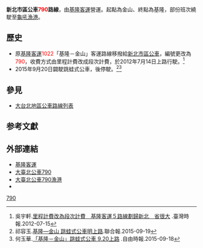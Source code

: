 {{Infobox Bus Route
| number = 新北市區790路線
| image =
| bgcolor = white
| fontcolor = red
| system = 新北市區
| manager = 新北市交通局運輸管理科
| operator =<!-- 注释出：[[File:Keelung_Bus_logo.JPG|70px]] -->基隆客運
| garage = 金山站
| vehicle= 
| start =金山
| via = {{BS-map
|title=新北市區公車790路線站牌
|legend=0
|lua=1
|collapse =yes
|map=
KBHFa~~ 金山（南勢）
BHF~~ 金山消防分隊
BHF~~ 中正路
BHF~~ 金山區公所
BHF~~ 金山
BHF~~ 金山郵局
BHF~~ 自強路口
BHF~~ 加投里
BHF~~ 天護宮
BHF~~ 大鵬里
BHF~~ 大鵬國小
BHF~~ 頂寮
BHF~~ 台電北展館
BHF~~ 國聖里
BHF~~ 國聖埔
uBHF~~ 港西
uBHF~~ 野柳
BS2+l\exBS2+r
新北市立仁愛之家! !BHF\exBHF~~ 港東（部份班次繞駛）
STR\exBHF~~ 保安宮（部份班次繞駛）
新墾丁路口! !BHF\exBHF~~ 野柳地質公園（部份班次繞駛）
STR\exBHF~~ 東澳（部份班次繞駛）
芥菜種會萬里營地! !BHF\exBHF~~ 龜吼漁港（部份班次繞駛）
STR\exBHF~~ 石角（部份班次繞駛）
玉田路! !BHF\exBHF~~ 鼓亭（部份班次繞駛）
STR\exBHF~~ 保民宮（部份班次繞駛）
BS2l\exBS2r
BHF~~ 翡翠灣
BHF~~ 美崙
BHF~~ 萬里海水浴場
BHF~~ 萬里區公所
BHF(L)g~~ 金山區農會萬里辦事處
BHF~~ 萬里橋頭
BHF~~ 景美里
BHF~~ 磚廠
BHF~~ 中幅
BHF~~ 新北市界
uBHF~~ 基隆市界
uBHF(L)g~~ 界寮
uBHF~~ 內寮
uBHF~~ 武聖街口
BHF~~ 藍天麗地社區
BHF~~ 石山
BHF~~ 大武崙工業區
BHF~~ 三層站
BHF~~ 大武崙
BHF~~ 金山鐵店
BHF~~ 情人湖路口
BHF~~ 武嶺街口
BHF(L)g~~ 東方巴黎社區
BHF~~ 興寮里
BHF~~ 石皮瀨
BHF~~ 鶯歌里（安一路口）
BHF~~ 安一路387號
BHF~~ 仁愛之家
BHF~~ 安樂高中
BHF~~ 干城新村
BS2+l\BS2+r
崇德路口! !BHF(R)f\BHF(L)g~~ 慈雲寺 
BS2l\BS2r
BHF~~ 安樂市場
BS2+l\BS2+r
忠四路! !BHF(R)f\BHF(L)g~~ [[File:ROC_Taiwan_Railways_Administration_Logo.svg|20px]]基隆火車站
STRl\STRr
}}
| via1 =
| end =基隆
| length =
| level = 05：00－22：00
| frequency =尖峰 15分鐘一班<br>離峰 20－30分鐘一班
| time =
| fare = 台北聯營3段票
| section_fare_1 =港西~野柳、基隆市界~武聖街口
| section_fare_buffer_1 = 
| other_route =
| compete =
}}

'''新北市區公車<font color="red">790</font>路線'''，由[[基隆客運|基隆客運]]營運。起點為金山、終點為基隆，部份班次繞駛至[[龜吼漁港|龜吼漁港]]。

==歷史==
* 原[[基隆客運|基隆客運]]<font color="red">1022</font>「基隆－金山」客運路線移撥給[[新北市區公車|新北市區公車]]，編號更改為<font color="red">790</font>，收費方式由里程計費改成段次計費，於2012年7月14日上路行駛。<ref>吳宇軒.[http://www.twtimes.com.tw/index.php?page=news&nid=261467 里程計費改為段次計費　基隆客運５路線劃歸新北　省很大] {{Wayback|url=http://www.twtimes.com.tw/index.php?page=news&nid=261467 |date=20190123224550 }}.臺灣時報.2012-07-15</ref>
* 2015年9月20日闢駛跳蛙式公車，後停駛。<ref>祁容玉.[http://www.udn.com/news/story/7266/1196609-基隆—金山-跳蛙式公車明上路 基隆—金山 跳蛙式公車明上路].聯合報.2015-09-19{{webarchive|url=https://web.archive.org/web/20151224195021/http://udn.com/news/story/7266/1196609-%E5%9F%BA%E9%9A%86%E2%80%94%E9%87%91%E5%B1%B1-%E8%B7%B3%E8%9B%99%E5%BC%8F%E5%85%AC%E8%BB%8A%E6%98%8E%E4%B8%8A%E8%B7%AF |date=2015-12-24 }}</ref><ref>何玉華.[http://news.ltn.com.tw/news/society/breakingnews/1448883 「基隆－金山」跳蛙式公車 9.20上路] {{Wayback|url=http://news.ltn.com.tw/news/society/breakingnews/1448883 |date=20191202142150 }}.自由時報.2015-09-18</ref>

==參見==
* [[大台北地區公車路線列表|大台北地區公車路線列表]]

==参考文獻==
{{reflist}}

==外部連結==
*[http://www.kl-bus.com.tw/ 基隆客運] {{Wayback|url=http://www.kl-bus.com.tw/ |date=20120917033501 }} 
*[https://ebus.gov.taipei/EBus/VsSimpleMap?gb=0&routeid=0400079000 大臺北公車790]
*[https://ebus.gov.taipei/EBus/VsSimpleMap?gb=0&routeid=0400079070 大臺北公車790漁港]
*{{facebook|TransTaipei|暢行台北公車客運資訊站}}
{{新北市區公車路線}}
{{台北聯營公車路線}}
{{台北聯營公車}}
[[Category:新北市區公車路線|790]]